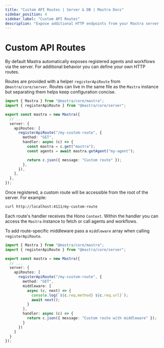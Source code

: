 ```yaml
---
title: "Custom API Routes | Server & DB | Mastra Docs"
sidebar_position: 4
sidebar_label: "Custom API Routes"
description: "Expose additional HTTP endpoints from your Mastra server."
---
```


# Custom API Routes

By default Mastra automatically exposes registered agents and workflows via the server. For additional behavior you can define your own HTTP routes.

Routes are provided with a helper `registerApiRoute` from `@mastra/core/server`. Routes can live in the same file as the `Mastra` instance but separating them helps keep configuration concise.

```typescript filename="src/mastra/index.ts" copy showLineNumbers
import { Mastra } from "@mastra/core/mastra";
import { registerApiRoute } from "@mastra/core/server";

export const mastra = new Mastra({
  // ...
  server: {
    apiRoutes: [
      registerApiRoute("/my-custom-route", {
        method: "GET",
        handler: async (c) => {
          const mastra = c.get("mastra");
          const agents = await mastra.getAgent("my-agent");

          return c.json({ message: "Custom route" });
        },
      }),
    ],
  },
});
```

Once registered, a custom route will be accessible from the root of the server. For example:

```bash
curl http://localhost:4111/my-custom-route
```

Each route's handler receives the Hono `Context`. Within the handler you can access the `Mastra` instance to fetch or call agents and workflows.

To add route-specific middleware pass a `middleware` array when calling `registerApiRoute`.

```typescript filename="src/mastra/index.ts" copy showLineNumbers
import { Mastra } from "@mastra/core/mastra";
import { registerApiRoute } from "@mastra/core/server";

export const mastra = new Mastra({
  // ...
  server: {
    apiRoutes: [
      registerApiRoute("/my-custom-route", {
        method: "GET",
        middleware: [
          async (c, next) => {
            console.log(`${c.req.method} ${c.req.url}`);
            await next();
          }
        ],
        handler: async (c) => {
          return c.json({ message: "Custom route with middleware" });
        }
      })
    ]
  }
});
```
